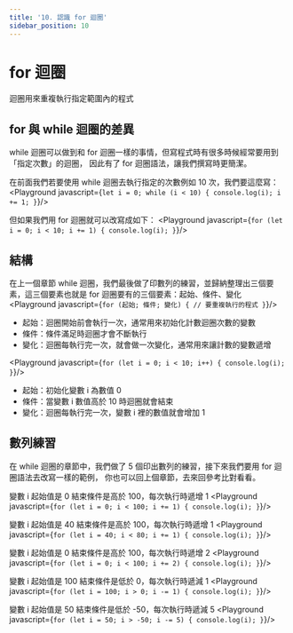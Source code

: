 ```yaml
---
title: '10. 認識 for 迴圈'
sidebar_position: 10
---
```


# for 迴圈
迴圈用來重複執行指定範圍內的程式

## for 與 while 迴圈的差異
while 迴圈可以做到和 for 迴圈一樣的事情，但寫程式時有很多時候經常要用到「指定次數」的迴圈，
因此有了 for 迴圈語法，讓我們撰寫時更簡潔。

在前面我們若要使用 while 迴圈去執行指定的次數例如 10 次，我們要這麼寫：
<Playground javascript={`
let i = 0;
while (i < 10) {
  console.log(i);
  i += 1;
}
`}/>

但如果我們用 for 迴圈就可以改寫成如下：
<Playground javascript={`
for (let i = 0; i < 10; i += 1) {
  console.log(i);
}
`}/>

## 結構
在上一個章節 while 迴圈，我們最後做了印數列的練習，並歸納整理出三個要素，這三個要素也就是 for 迴圈要有的三個要素：起始、條件、變化
<Playground javascript={`
for (起始; 條件; 變化) {
  // 要重複執行的程式
}
`}/>
* 起始：迴圈開始前會執行一次，通常用來初始化計數迴圈次數的變數
* 條件：條件滿足時迴圈才會不斷執行
* 變化：迴圈每執行完一次，就會做一次變化，通常用來讓計數的變數遞增

<Playground javascript={`
for (let i = 0; i < 10; i++) {
  console.log(i);
}
`}/>
* 起始：初始化變數 i 為數值 0
* 條件：當變數 i 數值高於 10 時迴圈就會結束
* 變化：迴圈每執行完一次，變數 i 裡的數值就會增加 1


## 數列練習
在 while 迴圈的章節中，我們做了 5 個印出數列的練習，接下來我們要用 for 迴圈語法去改寫一樣的範例，
你也可以回上個章節，去來回參考比對看看。


變數 i 起始值是 0 結束條件是高於 100，每次執行時遞增 1
<Playground javascript={`
for (let i = 0; i < 100; i += 1) {
    console.log(i);
}
`}/>

變數 i 起始值是 40 結束條件是高於 100，每次執行時遞增 1
<Playground javascript={`
for (let i = 40; i < 80; i += 1) {
    console.log(i);
}
`}/>

變數 i 起始值是 0 結束條件是高於 100，每次執行時遞增 2
<Playground javascript={`
for (let i = 0; i < 100; i += 2) {
    console.log(i);
}
`}/>

變數 i 起始值是 100 結束條件是低於 0，每次執行時遞減 1
<Playground javascript={`
for (let i = 100; i > 0; i -= 1) {
    console.log(i);
}
`}/>

變數 i 起始值是 50 結束條件是低於 -50，每次執行時遞減 5
<Playground javascript={`
for (let i = 50; i > -50; i -= 5) {
    console.log(i);
}
`}/>